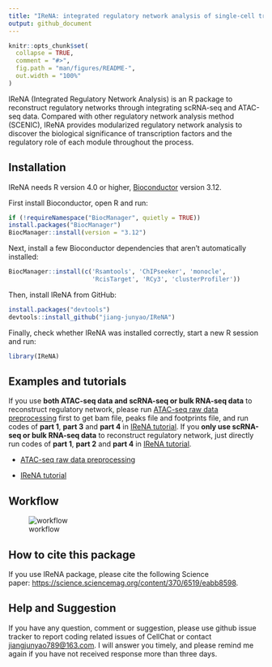 ```yaml
---
title: "IReNA: integrated regulatory network analysis of single-cell transcriptomes"
output: github_document
---
```


<!-- README.md is generated from README.Rmd. Please edit that file -->

```r
knitr::opts_chunk$set(
  collapse = TRUE,
  comment = "#>",
  fig.path = "man/figures/README-",
  out.width = "100%"
)
```


IReNA (Integrated Regulatory Network Analysis) is an R package to reconstruct regulatory networks through integrating scRNA-seq and ATAC-seq data. Compared with other regulatory network analysis method (SCENIC), IReNA provides modularized regulatory network analysis to discover the biological significance of transcription factors and the regulatory role of each module throughout the process.

## Installation
IReNA needs R version 4.0 or higher, [Bioconductor](http://bioconductor.org/) version 3.12.

First install Bioconductor, open R and run:
```r
if (!requireNamespace("BiocManager", quietly = TRUE))
install.packages("BiocManager")
BiocManager::install(version = "3.12")
```

Next, install a few Bioconductor dependencies that aren't automatically installed:
```r
BiocManager::install(c('Rsamtools', 'ChIPseeker', 'monocle',
                       'RcisTarget', 'RCy3', 'clusterProfiler'))
```

Then, install IReNA from GitHub:
```r
install.packages("devtools")
devtools::install_github("jiang-junyao/IReNA")
```

Finally, check whether IReNA was installed correctly, start a new R session and run:
```r
library(IReNA)
```

## Examples and tutorials

If you use **both ATAC-seq data and scRNA-seq or bulk RNA-seq data** to reconstruct regulatory network, please run [ATAC-seq raw data preprocessing](https://jiang-junyao.github.io/IReNA/ATAC-seq-preprocessing) first to get bam file, peaks file and footprints file, and run codes of **part 1**, **part 3** and **part 4** in [IReNA tutorial](https://jiang-junyao.github.io/IReNA/tutorial). If you **only use scRNA-seq or bulk RNA-seq data** to reconstruct regulatory network, just directly run codes of **part 1**, **part 2** and **part 4** in [IReNA tutorial](https://jiang-junyao.github.io/IReNA/tutorial).

* [ATAC-seq raw data preprocessing](https://jiang-junyao.github.io/IReNA/ATAC-seq-preprocessing)

* [IReNA tutorial](https://jiang-junyao.github.io/IReNA/tutorial)


## Workflow

![workflow](docs/Readme figure/Workflow.png)

## How to cite this package

If you use IReNA package, please cite the following Science paper: <https://science.sciencemag.org/content/370/6519/eabb8598>.

## Help and Suggestion

If you have any question, comment or suggestion, please use github issue tracker to report coding related issues of CellChat or contact <jiangjunyao789@163.com>. I will answer you timely, and please remind me again if you have not received response more than three days.
